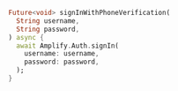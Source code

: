 ```dart
Future<void> signInWithPhoneVerification(
  String username,
  String password,
) async {
  await Amplify.Auth.signIn(
    username: username,
    password: password,
  );
}
```
